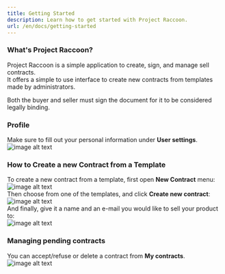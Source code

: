 ```yaml
---
title: Getting Started
description: Learn how to get started with Project Raccoon.
url: /en/docs/getting-started
---
```


### What's Project Raccoon?  
Project Raccoon is a simple application to create, sign, and manage sell contracts.  
It offers a simple to use interface to create new contracts from templates made by administrators.  

Both the buyer and seller must sign the document for it to be considered legally binding.  

### Profile  
Make sure to fill out your personal information under **User settings**.  
![image alt text](/images/userSettings.png)  

### How to Create a new Contract from a Template  
To create a new contract from a template, first open **New Contract** menu:  
![image alt text](/images/newContract1.png)  
Then choose from one of the templates, and click **Create new contract**:  
![image alt text](/images/newContract2.png)  
And finally, give it a name and an e-mail you would like to sell your product to:  
![image alt text](/images/newContract3.png)  

### Managing pending contracts  
You can accept/refuse or delete a contract from **My contracts**.  
![image alt text](/images/myContracts.png)  